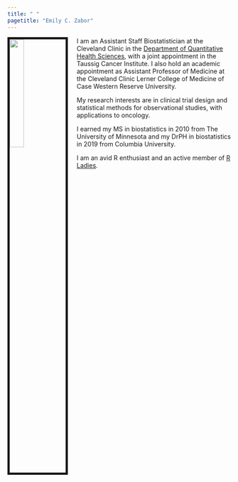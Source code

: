 ---
title: " "
pagetitle: "Emily C. Zabor"
---

<link rel="stylesheet" href="styles.css" type="text/css">
<link rel="stylesheet" href="academicicons/css/academicons.min.css"/>

<img src="images/emily_2.jpg" style="width:25%; border:5px solid; margin-right: 20px" align="left">

I am an Assistant Staff Biostatistician at the Cleveland Clinic in the [Department of Quantitative Health Sciences](https://www.lerner.ccf.org/qhs/zabor/), with a joint appointment in the Taussig Cancer Institute. I also hold an academic appointment as Assistant Professor of Medicine at the Cleveland Clinic Lerner College of Medicine of Case Western Reserve University. 

My research interests are in clinical trial design and statistical methods for observational studies, with applications to oncology.

I earned my MS in biostatistics in 2010 from The University of Minnesota and my DrPH in biostatistics in 2019 from Columbia University.  

I am an avid R enthusiast and an active member of [R Ladies](https://rladies.org/). 



